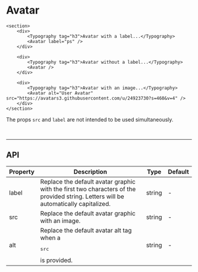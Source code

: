 
# Avatar

<ComponentInfo title="Avatar" mode="description" />

```tsx live
<section>
    <div>
        <Typography tag="h3">Avatar with a label...</Typography>
        <Avatar label="ps" />
    </div>

    <div>
        <Typography tag="h3">Avatar without a label...</Typography>
        <Avatar />
    </div>

    <div>
        <Typography tag="h3">Avatar with an image...</Typography>
        <Avatar alt="User Avatar" src="https://avatars3.githubusercontent.com/u/24923730?s=460&v=4" />
    </div>
</section>
```

The props `src` and `label` are not intended to be used simultaneously.

<br  />

---

## API

<table>
    <thead>
        <tr>
            <th>Property</th>
            <th>Description</th>
            <th>Type</th>
            <th>Default</th>
        </tr>
    </thead>
    <tbody>
        <tr>
            <td>label</td>
            <td>
                Replace the default avatar graphic with the first two characters
                of the provided string. Letters will be automatically
                capitalized.
            </td>
            <td>string</td>
            <td>-</td>
        </tr>
        <tr>
            <td>src</td>
            <td>Replace the default avatar graphic with an image.</td>
            <td>string</td>
            <td>-</td>
        </tr>
        <tr>
            <td>alt</td>
            <td>Replace the default avatar alt tag when a <pre>src</pre> is provided.</td>
            <td>string</td>
            <td>-</td>
        </tr>
    </tbody>
</table>
